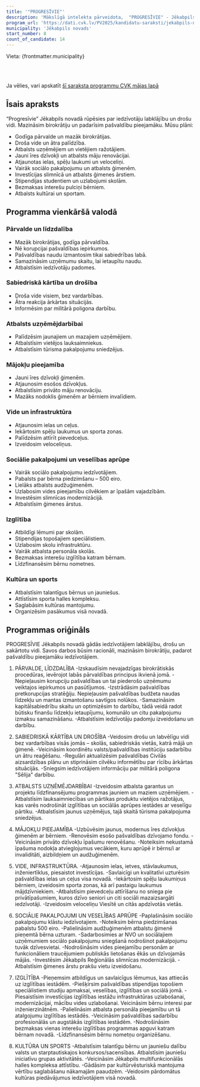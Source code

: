 ```yaml
---
title: '"PROGRESĪVIE"'
description: 'Mākslīgā intelekta pārveidota,  "PROGRESĪVIE" - Jēkabpils novads programma vienkāršā valodā'
program_url: 'https://dati.cvk.lv/PV2025/kandidatu-saraksti/jekabpils-novads/progresivie'
municipality: 'Jēkabpils novads'
start_number: 8
count_of_candidate: 14
---
```



Vieta: {frontmatter.municipality}<br/>

<Badge text="Labklājība iedzīvotājiem" variant="note" size="small" /> <Badge text="Droša vide" variant="note" size="small" /> <Badge text="Atbalsts uzņēmējdarbībai" variant="note" size="small" /> <Badge text="Mājokļu pieejamība" variant="note" size="small" /> <Badge text="Sociālie pakalpojumi" variant="note" size="small" />

<br/><br/> 

<Card title='Šis ir mākslīga intelekta ģenerēts apraksts' icon='starlight'>
    Ja vēlies, vari apskatīt <a href={frontmatter.program_url} target='_blank'>šī saraksta programmu CVK mājas lapā</a>
    </Card>

## Īsais apraksts

“Progresīvie” Jēkabpils novadā rūpēsies par iedzīvotāju labklājību un drošu vidi. Mazināsim birokrātiju un padarīsim pašvaldību pieejamāku. Mūsu plāni:

*   Godīga pārvalde un mazāk birokrātijas.
*   Droša vide un ātra palīdzība.
*   Atbalsts uzņēmējiem un vietējiem ražotājiem.
*   Jauni īres dzīvokļi un atbalsts māju renovācijai.
*   Atjaunotas ielas, spēļu laukumi un veloceliņi.
*   Vairāk sociālo pakalpojumu un atbalsts ģimenēm.
*   Investīcijas slimnīcā un atbalsts ģimenes ārstiem.
*   Stipendijas studentiem un uzlabojumi skolām.
*   Bezmaksas interešu pulciņi bērniem.
*   Atbalsts kultūrai un sportam.

## Programma vienkāršā valodā

### Pārvalde un līdzdalība
*   Mazāk birokrātijas, godīga pārvaldība.
*   Nē korupcijai pašvaldības iepirkumos.
*   Pašvaldības naudu izmantosim tikai sabiedrības labā.
*   Samazināsim uzņēmumu skaitu, lai ietaupītu naudu.
*   Atbalstīsim iedzīvotāju padomes.

### Sabiedriskā kārtība un drošība
*   Droša vide visiem, bez vardarbības.
*   Ātra reakcija ārkārtas situācijās.
*   Informēsim par militārā poligona darbību.

### Atbalsts uzņēmējdarbībai
*   Palīdzēsim jaunajiem un mazajiem uzņēmējiem.
*   Atbalstīsim vietējos lauksaimniekus.
*   Atbalstīsim tūrisma pakalpojumu sniedzējus.

### Mājokļu pieejamība
*   Jauni īres dzīvokļi ģimenēm.
*   Atjaunosim esošos dzīvokļus.
*   Atbalstīsim privāto māju renovāciju.
*   Mazāks nodoklis ģimenēm ar bērniem invalīdiem.

### Vide un infrastruktūra
*   Atjaunosim ielas un ceļus.
*   Iekārtosim spēļu laukumus un sporta zonas.
*   Palīdzēsim attīrīt pievedceļus.
*   Izveidosim veloceliņus.

### Sociālie pakalpojumi un veselības aprūpe
*   Vairāk sociālo pakalpojumu iedzīvotājiem.
*   Pabalsts par bērna piedzimšanu – 500 eiro.
*   Lielāks atbalsts audžuģimenēm.
*   Uzlabosim vides pieejamību cilvēkiem ar īpašām vajadzībām.
*   Investēsim slimnīcas modernizācijā.
*   Atbalstīsim ģimenes ārstus.

### Izglītība
*   Atbildīgi lēmumi par skolām.
*   Stipendijas topošajiem speciālistiem.
*   Uzlabosim skolu infrastruktūru.
*   Vairāk atbalsta personāla skolās.
*   Bezmaksas interešu izglītība katram bērnam.
*   Līdzfinansēsim bērnu nometnes.

### Kultūra un sports
*   Atbalstīsim talantīgus bērnus un jauniešus.
*   Attīstīsim sporta halles kompleksu.
*   Saglabāsim kultūras mantojumu.
*   Organizēsim pasākumus visā novadā.

## Programmas oriģināls

PROGRESĪVIE Jēkabpils novadā gādās iedzīvotājiem labklājību, drošu un sakārtotu vidi. Savos darbos būsim racionāli, mazināsim birokrātiju, padarot pašvaldību pieejamāku iedzīvotājiem.

1. PĀRVALDE, LĪDZDALĪBA
-Izskaudīsim nevajadzīgas birokrātiskās procedūras, ievērojot labās pārvaldības principus ikvienā jomā.
-Nepieļausim korupciju pašvaldības un tai piederošo uzņēmumu veiktajos iepirkumos un pasūtījumos.
-Izstrādāsim pašvaldības pretkorupcijas stratēģiju. Nepieļausim pašvaldības budžeta naudas līdzekļu un mantas izmantošanu savtīgos nolūkos.
-Samazināsim kapitālsabiedrību skaitu un optimizēsim to darbību, tādā veidā radot būtisku finanšu līdzekļu ietaupījumu, komunālo un citu pakalpojumu izmaksu samazināšanu.
-Atbalstīsim iedzīvotāju padomju izveidošanu un darbību.

2. SABIEDRISKĀ KĀRTĪBA UN DROŠĪBA
-Veidosim drošu un labvēlīgu vidi bez vardarbības visās jomās – skolās, sabiedriskās vietās, katrā mājā un ģimenē.
-Veicināsim koordinētu valsts/pašvaldības institūciju sadarbību un ātru reaģēšanu.
-Regulāri aktualizēsim pašvaldības Civilās aizsardzības plānu un stiprināsim cilvēku informētību par rīcību ārkārtas situācijās.
-Sniegsim iedzīvotājiem informāciju par militārā poligona "Sēlija" darbību.

3. ATBALSTS UZŅĒMĒJDARBĪBAI
-Izveidosim atbalsta garantus un projektu līdzfinansējumu programmas jauniem un maziem uzņēmējiem.
-Atbalstīsim lauksaimniecības un pārtikas produktu vietējos ražotājus, kas varēs nodrošināt izglītības un sociālās aprūpes iestādes ar veselīgu pārtiku.
-Atbalstīsim jaunus uzņēmējus, tajā skaitā tūrisma pakalpojuma sniedzējus.

4. MĀJOKĻU PIEEJAMĪBA
-Uzbūvēsim jaunus, modernus īres dzīvokļus ģimenēm ar bērniem.
-Renovēsim esošo pašvaldības dzīvojamo fondu.
-Veicināsim privāto dzīvokļu īpašumu renovēšanu.
-Noteiksim nekustamā īpašuma nodokļa atvieglojumus vecākiem, kuru aprūpē ir bērns/i ar invaliditāti, aizbildņiem un audžuģimenēm.

4. VIDE, INFRASTRUKTŪRA.
-Atjaunosim ielas, ietves, stāvlaukumus, inženiertīklus, piesaistot investīcijas.
-Savlaicīgi un kvalitatīvi uzturēsim pašvaldības ielas un ceļus visa novadā.
-Iekārtosim spēļu laukumiņus bērniem, izveidosim sporta zonas, kā arī pastaigu laukumus mājdzīvniekiem.
-Atbalstīsim pievedceļu attīrīšanu no sniega pie privātīpašumiem, kuros dzīvo seniori un citi sociāli mazaizsargāti iedzīvotāji.
-Izveidosim veloceliņu Viesītē un citās apdzīvotās vietās.

5. SOCIĀLIE PAKALPOJUMI UN VESELĪBAS APRŪPE
-Paplašināsim sociālo pakalpojumu klāstu iedzīvotajiem.
-Noteiksim bērna piedzimšanas pabalstu 500 eiro.
-Palielināsim audžuģimenēm atbalstu ģimenē pieņemtā bērna uzturam.
-Sadarbosimies ar NVO un sociālajiem uzņēmumiem sociālo pakalpojumu sniegšanā nodrošinot pakalpojumu tuvāk dzīvesvietai.
-Nodrošināsim vides pieejamību personām ar funkcionāliem traucējumiem publiskās lietošanas ēkās un dzīvojamās mājās.
-Investēsim Jēkabpils Reģionālās slimnīcas modernizācijā.
-Atbalstīsim ģimenes ārstu prakšu vietu izveidošanu.

6. IZGLĪTĪBA
-Pieņemsim atbildīgus un savlaicīgus lēmumus, kas attiecās uz izglītības iestādēm.
-Piešķirsim pašvaldības stipendijas topošiem speciālistiem studiju apmaksai, veselības, izglītības un sociālā jomā.
-Piesaistīsim investīcijas izglītības iestāžu infrastruktūras uzlabošanai,
modernizācijai, mācību vides uzlabošanai. Veicināsim bērnu interesi par inženierzinātnēm.
-Palielināsim atbalsta personāla pieejamību un tā atalgojumu izglītības iestādēs.
-Veicināsim pašvaldības sadarbību profesionālās un augstākās izglītības iestādēm.
-Nodrošināsim bezmaksas vienas interešu izglītības programmas apguvi katram bērnam novadā.
-Līdzfinansēsim bērnu nometņu organizēšanu.

7. KULTŪRA UN SPORTS
-Atbalstīsim talantīgu bērnu un jauniešu dalību valsts un starptautiskajos konkursos/sacensības. Atbalstīsim jauniešu iniciatīvu grupas aktivitātēs.
-Veicināsim Jēkabpils multifunkcionālās halles kompleksa attīstību.
-Gādāsim par kultūrvēsturiskā mantojuma vērtību saglabāšanu nākamajām paaudzēm.
-Veidosim pārdomātus kultūras piedāvājumus iedzīvotājiem visā novadā.
